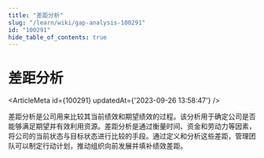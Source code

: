 ```yaml
---
title: "差距分析"
slug: "/learn/wiki/gap-analysis-100291"
id: "100291"
hide_table_of_contents: true
---
```



# 差距分析

<ArticleMeta id={100291} updatedAt={'2023-09-26 13:58:47'} />
<div className='border-solid border-b border-t-0 my-4 border-[var(--ifm-color-gray-300)]' />

差距分析是公司用来比较其当前绩效和期望绩效的过程。该分析用于确定公司是否能够满足期望并有效利用资源。差距分析是通过衡量时间、资金和劳动力等因素，将公司的当前状态与目标状态进行比较的手段。通过定义和分析这些差距，管理团队可以制定行动计划，推动组织向前发展并填补绩效差距。
